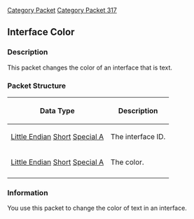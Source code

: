 [[Category Packet]]
[[Category Packet 317]]
{{packet|name=Interface color|description=This packet changes the color of an interface that is text.|opcode=122|type=Fixed|length=4|revision=317}}
== Interface Color ==

=== Description ===

This packet changes the color of an interface that is text.

=== Packet Structure ===
{|border=2
! Data Type
! Description
|-
| [[Data Types#Little Endian|Little Endian]] [[Data Types#Standard data types|Short]] [[Data Types#Non Standard Data Types|Special A]]
| The interface ID.
|-
| [[Data Types#Little Endian|Little Endian]] [[Data Types#Standard data types|Short]] [[Data Types#Non Standard Data Types|Special A]]
| The color.
|-
|}

=== Information ===
You use this packet to change the color of text in an interface.